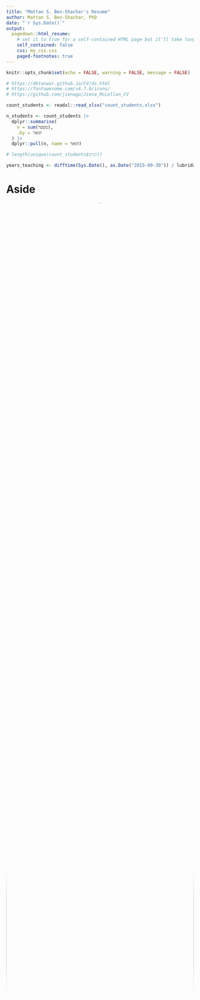 ```yaml
---
title: "Mattan S. Ben-Shachar's Resume"
author: Mattan S. Ben-Shachar, PhD
date: "`r Sys.Date()`"
output:
  pagedown::html_resume:
    # set it to true for a self-contained HTML page but it'll take longer to render
    self_contained: false
    css: my_css.css
    paged-footnotes: true
---
```


```r
knitr::opts_chunk$set(echo = FALSE, warning = FALSE, message = FALSE)

# https://dktanwar.github.io/CV/ds.html
# https://fontawesome.com/v4.7.0/icons/
# https://github.com/jienagu/Jiena_McLellan_CV

count_students <- readxl::read_xlsx("count_students.xlsx")

n_students <- count_students |> 
  dplyr::summarise(
    n = sum(מספר), 
    .by = תואר
  ) |> 
  dplyr::pull(n, name = תואר)

# length(unique(count_students$קורס))

years_teaching <- difftime(Sys.Date(), as.Date("2015-09-30")) / lubridate::dyears()
```

Aside
================================================================================


<center>
<img src="headshots/JSF_9523.png" style="width:100%; border-radius: 50%;"/>
</center>


Contact Info {#contact}
--------------------------------------------------------------------------------

<i class="fa fa-envelope"></i> mattansb@msbstats.info  
<i class="fa fa-globe"></i> [Home Page](https://home.msbstats.info) | <i class="fa fa-rss"></i> [Blog](https://blog.msbstats.info/)  
<i class="fa fa-github"></i> [GitHub](https://github.com/mattansb) | <i class="fa fa-linkedin"></i> [LinkedIn](https://www.linkedin.com/in/mattan-s-ben-shachar)   
<i class="fa fa-twitter"></i> [Twitter](https://twitter.com/mattansb) | <i class="fa fa-cloud"></i> [BlueSky](https://bsky.app/profile/mattansb.bsky.social)  
<i class="fa fa-id-badge"></i> [ORCID](https://orcid.org/0000-0002-4287-4801) |
<i class="fa fa-graduation-cap"></i> [G-Scholar](https://scholar.google.co.il/citations?user=Vrbic5QAAAAJ&hl)  

<!-- <i class="fa fa-phone"></i> +972 50-837-1566   -->
<!-- <i class="fa fa-home"></i> 5 Dunash st., apt 27, Ramat-Gan   -->

Skills {#skills}
--------------------------------------------------------------------------------

**Languages**: English (native), Hebrew (native).  

**Programming:** R, Matlab, SQL, Stan, Python, Git(Hub) (See my [github profile](https://github.com/mattansb)).  

**Documentation:** Office Suites, (R)Markdown/Quatro, Google Docs/Sheets.  

**Research Analysis**: Statistical modeling, inference and visualization of survey, behavioral, and EEG data. Proficient in generalized linear / nonlinear mixed models, structural equation modeling, and their Bayesian equivalents.  

Disclaimer {#disclaimer}
--------------------------------------------------------------------------------

See [full CV](https://mattansb.github.io/CV/).

Last updated on `r Sys.Date()`.


Main
================================================================================

Mattan S. Ben-Shachar, PhD {#title}
--------------------------------------------------------------------------------

As a freelance [research analyst and statistical consultant](https://mattansb.github.io/CV/#stats-analyst) specializing in the social sciences, I offer comprehensive guidance throughout all stages of the research process, having provided support and consultation in these areas to numerous researchers, across several institutions. Holding a [PhD in neurocognitive psychology](https://mattansb.github.io/CV/#education) from Ben-Gurion University, I am deeply rooted in theoretical and applied statistics, and am committed to the principles of data analysis, inferential statistics, and reproducible research.

Concurrently, I am a [statistics educator](https://mattansb.github.io/CV/#teaching) at both Ben-Gurion University and Tel-Aviv University<!-- , teaching bachelor- and graduate-level statistics, research methods, and R programming, ranging from introductory statistics to applied machine learning -->. I supplement my goal of making statistics more accessible as an active [`R` developer](https://mattansb.github.io/CV/#R-dev), creating tools that aid in understanding statistical models.


Professional Experience {data-icon=laptop}
--------------------------------------------------------------------------------

### Statistical Consultant & Research Analyst

N/A

N/A

Since 2016

I am deeply rooted in theoretical and applied statistics, and am committed to the principles of data analysis, inferential statistics, and reproducible research, while also mindful of the practical needs of researchers and academics. I provide guidance throughout all stages of the research process and decision-guided statistical analyses.

*For more info and client testimonials, see [my home page](https://home.msbstats.info/stats-consultation).*

### Statistics Lecturer

N/A

N/A

Since 2015

My teaching and instructing are focused on undergraduate- and graduate-level statistics, research methods, and R programming. Taught over `r scales::comma(sum(n_students), 10)` students across over a dozen different courses.

*See full list of [courses](https://mattansb.github.io/CV/#teaching).*

### R Developer

N/A

N/A

Since 2016

Core developer of the [*easystats* eco-system of packages](https://easystats.github.io/easystats/) --
an [award-winning](https://mattansb.github.io/CV/#awards) collection of R packages,
 aimed at making stats with R more accessible.

*See more on [GitHub](https://github.com/mattansb).*

Education {data-icon=graduation-cap data-concise=true}
--------------------------------------------------------------------------------

### Ph.D. in Psychology

Ben-Gurion University

Be'er Sheva, Israel

2023

**Title:** *The Electrophysiological Basis of Processing Speed*  
([Download dissertation (pdf) <i class="fa fa-download"></i>](https://drive.google.com/uc?export=download&id=10NbOvivBrRQiCiioiR4g4X3xk3Msp0G_) | [Audio overview <i class="fa fa-circle-play"></i>](https://drive.google.com/file/d/14u6hj1nqUKCrQQEhsjl_LSnvWecxv0aj/view))  
**Supervisor:** Prof. Andrea Berger  

### M.A. in Experimental Cognitive Psychology

Ben-Gurion University

Be'er Sheva, Israel

2017

### B.A. in Behavioral Sciences

Ben-Gurion University

Be'er Sheva, Israel

2015